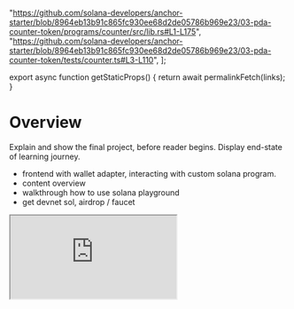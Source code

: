 
  "https://github.com/solana-developers/anchor-starter/blob/8964eb13b91c865fc930ee68d2de05786b969e23/03-pda-counter-token/programs/counter/src/lib.rs#L1-L175",
  "https://github.com/solana-developers/anchor-starter/blob/8964eb13b91c865fc930ee68d2de05786b969e23/03-pda-counter-token/tests/counter.ts#L3-L110",
];

export async function getStaticProps() {
  return await permalinkFetch(links);
}

# Overview

Explain and show the final project, before reader begins. Display end-state of
learning journey.

- frontend with wallet adapter, interacting with custom solana program.
- content overview
- walkthrough how to use solana playground
- get devnet sol, airdrop / faucet

<Accordions >
<Accordion title="Demo">

<iframe
  src="https://anchor-starter.vercel.app/"
  className="h-[90vh] w-full"
  title="Demo"
/>

<StackBlitz
  name="/solana-developers/anchor-starter/tree/main/04-frontend"
  openFile=""
  view="both"
/>

<RemoteCodeblock permalink={links[0]} />
<RemoteCodeblock permalink={links[1]} />

</Accordion>
</Accordions>

## Solana Playground

Solana Playground (Solpg) is a browser based IDE that allows you to quickly
develop, deploy, and test Solana programs!

To get started, go to [https://beta.solpg.io/](https://beta.solpg.io/).

<Steps>

### Create Playground Wallet

If it is your first time using Solana Playground, you'll first need to create a
Playground Wallet.

Click on the red status indicator button labeled "Not connected" at the bottom
left of the screen, (optionally) save your wallet's keypair file to your
computer for backup, then click "Continue".

![solpg-wallet](/assets/docs/core/quickstart/solpg-wallet.png)

After your Playground Wallet is created, you will notice the bottom of the
window now states your wallet's address, your SOL balance, and the Solana
cluster you are connected to (devnet by default).

<Callout>
  Your Playground Wallet will be saved in your browser's local storage. Clearing
  your browser cache will remove your saved wallet.
</Callout>

To fund your Playground wallet with devnet SOL, run the following command in the
Playground terminal:

```shell filename="Terminal" copy
solana airdrop 5
```

Alternatively, you can use this [devnet faucet](https://faucet.solana.com/).

### Create Anchor Project

Next, click the "Create a new project" button on the left-side panel.

Enter a project name, select Anchor as the framework, then click the "Create"
button.

![solpg-anchor](/assets/docs/core/quickstart/solpg-anchor.png)

This will create a basic Anchor program that can be found in the `src/lib.rs`
file. You can learn more about the details of an Anchor program in the Core
concepts section of the docs.

```rust filename="lib.rs"
use anchor_lang::prelude::*;

// This is your program's public key and it will update
// automatically when you build the project.
declare_id!("11111111111111111111111111111111");

#[program]
mod hello_anchor {
    use super::*;
    pub fn initialize(ctx: Context<Initialize>, data: u64) -> Result<()> {
        ctx.accounts.new_account.data = data;
        msg!("Changed data to: {}!", data); // Message will show up in the tx logs
        Ok(())
    }
}

#[derive(Accounts)]
pub struct Initialize<'info> {
    // We must specify the space in order to initialize an account.
    // First 8 bytes are default account discriminator,
    // next 8 bytes come from NewAccount.data being type u64.
    // (u64 = 64 bits unsigned integer = 8 bytes)
    #[account(init, payer = signer, space = 8 + 8)]
    pub new_account: Account<'info, NewAccount>,
    #[account(mut)]
    pub signer: Signer<'info>,
    pub system_program: Program<'info, System>,
}

#[account]
pub struct NewAccount {
    data: u64
}
```

### Build and Deploy Program

To build the program, simply run `build` in the terminal. Building the program
will update the program address in `declare_id!()`. This is the on-chain address
of your program.

```shell filename="Terminal" copy
build
```

Once the program is built, run `deploy` in the terminal to deploy the program to
the cluster (devnet by default). To deploy a program, SOL must be allocated to
the on-chain account that stores the program. If you do not have enough SOL, you
may need to first request an airdrop.

```shell filename="Terminal" copy
deploy
```

You can also use the `Build` and `Deploy` buttons on the left-side panel.

![solpg-build-deploy](/assets/docs/core/quickstart/solpg-build-deploy.png)

### Test Program

Included with the starter code is a test file found in `tests/anchor.test.ts`.
This file demonstrates how to interact with the program from the client.

```ts filename="anchor.test.ts"
// No imports needed: web3, anchor, pg and more are globally available

describe("Test", () => {
  it("initialize", async () => {
    // Generate keypair for the new account
    const newAccountKp = new web3.Keypair();

    // Send transaction
    const data = new BN(42);
    const txHash = await pg.program.methods
      .initialize(data)
      .accounts({
        newAccount: newAccountKp.publicKey,
        signer: pg.wallet.publicKey,
        systemProgram: web3.SystemProgram.programId,
      })
      .signers([newAccountKp])
      .rpc();
    console.log(`Use 'solana confirm -v ${txHash}' to see the logs`);

    // Confirm transaction
    await pg.connection.confirmTransaction(txHash);

    // Fetch the created account
    const newAccount = await pg.program.account.newAccount.fetch(
      newAccountKp.publicKey,
    );

    console.log("On-chain data is:", newAccount.data.toString());

    // Check whether the data on-chain is equal to local 'data'
    assert(data.eq(newAccount.data));
  });
});
```

To run the test file once the program is deployed, run `test` in the terminal.

```shell filename="Terminal" copy
test
```

You can also use the `Test` button on the left-side panel.

![solpg-test](/assets/docs/core/quickstart/solpg-test.png)

You should see output similar to the following:

```shell filename="Terminal"
Running tests...
  hello_anchor.test.ts:
  hello_anchor
    Use 'solana confirm -v TxUEWJXXjgbUcRHsevXNLGvCkWsCECyU6zhUyTmnyeX17eo49zH9Nr3BNuTPTSZGuRxeTJmm8qKGygm3qpP8Edu' to see the logs
    On-chain data is: 42
    ✔ initialize (961ms)
  1 passing (963ms)
$
```

You can then view the transaction logs by running the `solana confirm -v`
command and specifying the transaction hash from the test output:

```shell filename="Terminal" copy
solana confirm -v [TxHash]
```

Alternatively, you can view the transaction details on
[SolanaFM](https://solana.fm/) or
[Solana Explorer](https://explorer.solana.com/?cluster=devnet) by searching for
the TxHash.

<Callout>
  Reminder to update the cluster (network) connection on the Explorer you are
  using to match Solana Playground. The default cluster is devnet.
</Callout>

### Close Program

Lastly, the SOL allocated to the on-chain program can be fully recovered by
closing the program.

You can close a program by running the following command and specifying the
program ID found in `declare_id!()`:

```shell filename="Terminal" copy
solana program close [ProgramID]
```

Congratulations! You've just built and deployed your first Solana program using
the Anchor framework!

</Steps>

## Import from Github

Solana Playground offers a convenient feature allowing you to import or view
projects using their GitHub links.

Open this
[Solpg link](https://beta.solpg.io/https://github.com/solana-developers/anchor-examples/tree/main/quickstart)
to view the Anchor project from this
[Github repo](https://github.com/solana-developers/anchor-examples/tree/main/quickstart).

Click the `Import` button and enter a project name to add it to your list of
projects in Solana Playground.

![solpg-import](/assets/docs/core/quickstart/solpg-import.png)

Once a project is imported, all changes are automatically saved and persisted
within the Playground environment.

Additionally, you have the option to import projects directly by clicking the
Github icon on the left-side panel.

![solpg-github](/assets/docs/core/quickstart/solpg-github.png)
